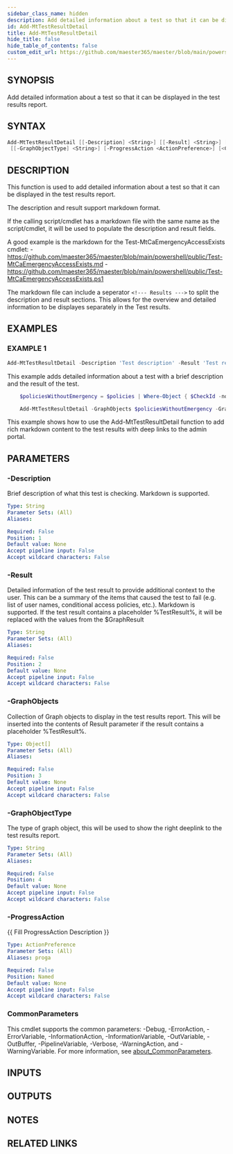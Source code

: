 ```yaml
---
sidebar_class_name: hidden
description: Add detailed information about a test so that it can be displayed in the test results report.
id: Add-MtTestResultDetail
title: Add-MtTestResultDetail
hide_title: false
hide_table_of_contents: false
custom_edit_url: https://github.com/maester365/maester/blob/main/powershell/public/Add-MtTestResultDetail.ps1
---
```


## SYNOPSIS

Add detailed information about a test so that it can be displayed in the test results report.

## SYNTAX

```powershell
Add-MtTestResultDetail [[-Description] <String>] [[-Result] <String>] [[-GraphObjects] <Object[]>]
 [[-GraphObjectType] <String>] [-ProgressAction <ActionPreference>] [<CommonParameters>]
```

## DESCRIPTION

This function is used to add detailed information about a test so that it can be displayed in the test results report.

The description and result support markdown format.

If the calling script/cmdlet has a markdown file with the same name as the script/cmdlet,
it will be used to populate the description and result fields.

A good example is the markdown for the Test-MtCaEmergencyAccessExists cmdlet:
    - https://github.com/maester365/maester/blob/main/powershell/public/Test-MtCaEmergencyAccessExists.md
    - https://github.com/maester365/maester/blob/main/powershell/public/Test-MtCaEmergencyAccessExists.ps1

The markdown file can include a seperator `<!--- Results --->` to split the description and result sections.
This allows for the overview and detailed information to be displayes separately in the Test results.

## EXAMPLES

### EXAMPLE 1

```powershell
Add-MtTestResultDetail -Description 'Test description' -Result 'Test result'
```

This example adds detailed information about a test with a brief description and the result of the test.

```powershell
    $policiesWithoutEmergency = $policies | Where-Object { $CheckId -notin $_.conditions.users.excludeUsers -and $CheckId -notin $_.conditions.users.excludeGroups }

    Add-MtTestResultDetail -GraphObjects $policiesWithoutEmergency -GraphObjectType ConditionalAccess
```

This example shows how to use the Add-MtTestResultDetail function to add rich markdown content to the test results with deep links to the admin portal.

## PARAMETERS

### -Description

Brief description of what this test is checking.
Markdown is supported.

```yaml
Type: String
Parameter Sets: (All)
Aliases:

Required: False
Position: 1
Default value: None
Accept pipeline input: False
Accept wildcard characters: False
```

### -Result

Detailed information of the test result to provide additional context to the user.
This can be a summary of the items that caused the test to fail (e.g.
list of user names, conditional access policies, etc.).
Markdown is supported.
If the test result contains a placeholder %TestResult%, it will be replaced with the values from the $GraphResult

```yaml
Type: String
Parameter Sets: (All)
Aliases:

Required: False
Position: 2
Default value: None
Accept pipeline input: False
Accept wildcard characters: False
```

### -GraphObjects

Collection of Graph objects to display in the test results report.
This will be inserted into the contents of Result parameter if the result contains a placeholder %TestResult%.

```yaml
Type: Object[]
Parameter Sets: (All)
Aliases:

Required: False
Position: 3
Default value: None
Accept pipeline input: False
Accept wildcard characters: False
```

### -GraphObjectType

The type of graph object, this will be used to show the right deeplink to the test results report.

```yaml
Type: String
Parameter Sets: (All)
Aliases:

Required: False
Position: 4
Default value: None
Accept pipeline input: False
Accept wildcard characters: False
```

### -ProgressAction

\{\{ Fill ProgressAction Description \}\}

```yaml
Type: ActionPreference
Parameter Sets: (All)
Aliases: proga

Required: False
Position: Named
Default value: None
Accept pipeline input: False
Accept wildcard characters: False
```

### CommonParameters

This cmdlet supports the common parameters: -Debug, -ErrorAction, -ErrorVariable, -InformationAction, -InformationVariable, -OutVariable, -OutBuffer, -PipelineVariable, -Verbose, -WarningAction, and -WarningVariable. For more information, see [about_CommonParameters](http://go.microsoft.com/fwlink/?LinkID=113216).

## INPUTS

## OUTPUTS

## NOTES

## RELATED LINKS
